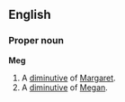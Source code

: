 ==English==
===Proper noun===
'''Meg'''

#A [[diminutive]] of [[Margaret]].
#A [[diminutive]] of [[Megan]].